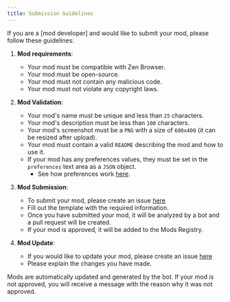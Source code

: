 ```yaml
---
title: Submission Guidelines
---
```



If you are a [mod developer] and would like to submit your mod, please follow these guidelines:

1. **Mod requirements**:

   - Your mod must be compatible with Zen Browser.
   - Your mod must be open-source.
   - Your mod must not contain any malicious code.
   - Your mod must not violate any copyright laws.

2. **Mod Validation**:

   - Your mod's name must be unique and less than `25` characters.
   - Your mod's description must be less than `100` characters.
   - Your mod's screenshot must be a `PNG` with a size of `600x400` (it can be resized after upload).
   - Your mod must contain a valid `README` describing the mod and how to use it.
   - If your mod has any preferences values, they must be set in the `preferences` text area as a `JSON` object.
     - See how preferences work [here](themes-store/themes-marketplace-preferences.md).

3. **Mod Submission**:

   - To submit your mod, please create an issue [here](https://github.com/zen-browser/theme-store/issues/new?assignees=&labels=new-theme&projects=&template=create-theme.yml&title=%5Bcreate-theme%5D%3A+)
   - Fill out the template with the required information.
   - Once you have submitted your mod, it will be analyzed by a bot and a pull request will be created.
   - If your mod is approved, it will be added to the Mods Registry.

4. **Mod Update**:
   - If you would like to update your mod, please create an issue [here](https://github.com/zen-browser/theme-store/issues/new)
   - Please explain the changes you have made.

<Callout type="info">
  Mods are automatically updated and generated by the bot. If your mod is not approved, you will receive a message with the reason why it was not approved.
</Callout>
